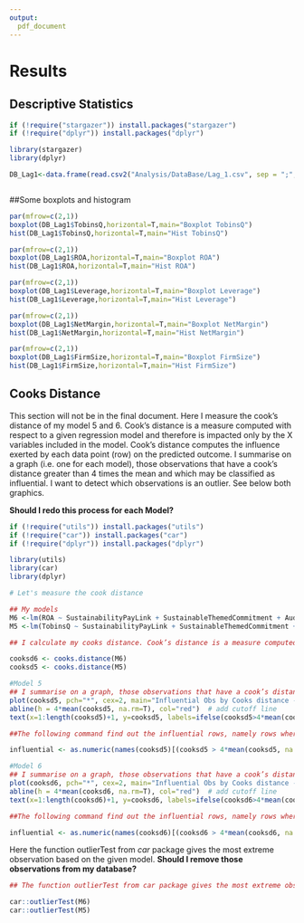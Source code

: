 ```yaml
---
output:
  pdf_document
---
```


# Results

## Descriptive Statistics

```r
if (!require("stargazer")) install.packages("stargazer")
if (!require("dplyr")) install.packages("dplyr")

library(stargazer)
library(dplyr)

DB_Lag1<-data.frame(read.csv2("Analysis/DataBase/Lag_1.csv", sep = ";",stringsAsFactors=FALSE, header = TRUE ))



```
##Some boxplots and histogram

```r

par(mfrow=c(2,1))
boxplot(DB_Lag1$TobinsQ,horizontal=T,main="Boxplot TobinsQ")
hist(DB_Lag1$TobinsQ,horizontal=T,main="Hist TobinsQ")

par(mfrow=c(2,1))
boxplot(DB_Lag1$ROA,horizontal=T,main="Boxplot ROA")
hist(DB_Lag1$ROA,horizontal=T,main="Hist ROA")

par(mfrow=c(2,1))
boxplot(DB_Lag1$Leverage,horizontal=T,main="Boxplot Leverage")
hist(DB_Lag1$Leverage,horizontal=T,main="Hist Leverage")

par(mfrow=c(2,1))
boxplot(DB_Lag1$NetMargin,horizontal=T,main="Boxplot NetMargin")
hist(DB_Lag1$NetMargin,horizontal=T,main="Hist NetMargin")

par(mfrow=c(2,1))
boxplot(DB_Lag1$FirmSize,horizontal=T,main="Boxplot FirmSize")
hist(DB_Lag1$FirmSize,horizontal=T,main="Hist FirmSize")
```

\newpage
## Cooks Distance

This section will not be in the final document. Here I measure the cook's distance of my model 5 and 6. Cook’s distance is a measure computed with respect to a given regression model and therefore is impacted only by the X variables included in the model. Cook’s distance computes the influence exerted by each data point (row) on the predicted outcome. I summarise on a graph (i.e. one for each model), those observations that have a cook’s distance greater than 4 times the mean and which may be classified as influential. I want to detect which observations is an outlier. See below both graphics.


**Should I redo this process for each Model?**

```r
if (!require("utils")) install.packages("utils")
if (!require("car")) install.packages("car")
if (!require("dplyr")) install.packages("dplyr")

library(utils)
library(car)
library(dplyr)

# Let's measure the cook distance

## My models
M6 <-lm(ROA ~ SustainabilityPayLink + SustainableThemedCommitment + AuditScore + EnergyProductivity + CarbonProductivity + WaterProductivity + WasteProductivity + Leverage + NetMargin + FirmSize + Industry, data=DB_Lag1)
M5 <-lm(TobinsQ ~ SustainabilityPayLink + SustainableThemedCommitment + AuditScore + EnergyProductivity + CarbonProductivity + WaterProductivity + WasteProductivity + Leverage + NetMargin + FirmSize + Industry, data=DB_Lag1)

## I calculate my cooks distance. Cook’s distance is a measure computed with respect to a given regression model and therefore is impacted only by the X variables included in the model. Cook’s distance computes the influence exerted by each data point (row) on the predicted outcome.

cooksd6 <- cooks.distance(M6)
cooksd5 <- cooks.distance(M5)

#Model 5
## I summarise on a graph, those observations that have a cook’s distance greater than 4 times the mean may be classified as influential.
plot(cooksd5, pch="*", cex=2, main="Influential Obs by Cooks distance - M5")  # plot cook's distance
abline(h = 4*mean(cooksd5, na.rm=T), col="red")  # add cutoff line
text(x=1:length(cooksd5)+1, y=cooksd5, labels=ifelse(cooksd5>4*mean(cooksd5, na.rm=T),names(cooksd5),""), col="red")  # add labels

##The following command find out the influential rows, namely rows where are the outliers of my BD

influential <- as.numeric(names(cooksd5)[(cooksd5 > 4*mean(cooksd5, na.rm=T))])  

#Model 6
## I summarise on a graph, those observations that have a cook’s distance greater than 4 times the mean may be classified as influential.
plot(cooksd6, pch="*", cex=2, main="Influential Obs by Cooks distance - M6")  # plot cook's distance
abline(h = 4*mean(cooksd6, na.rm=T), col="red")  # add cutoff line
text(x=1:length(cooksd6)+1, y=cooksd6, labels=ifelse(cooksd6>4*mean(cooksd6, na.rm=T),names(cooksd6),""), col="red")  # add labels

##The following command find out the influential rows, namely rows where are the outliers of my BD

influential <- as.numeric(names(cooksd6)[(cooksd6 > 4*mean(cooksd6, na.rm=T))])
```

Here the function outlierTest from *car* package gives the most extreme observation based on the given model. **Should I remove those observations from my database?**

```r
## The function outlierTest from car package gives the most extreme observation based on the given model

car::outlierTest(M6)
car::outlierTest(M5)
```


